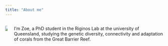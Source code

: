 ```yaml
---
title: "About me"
---
```


::: columns
::: {.column}
![](img/Headshot.jpg)
:::

::: {.column}
I'm Zoe, a PhD student in the Riginos Lab at the university of Queensland, studying the genetic diversity, connectivity and adaptation of corals from the Great Barrier Reef.
:::
:::
